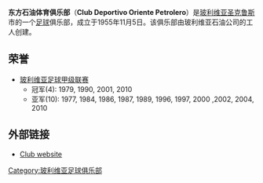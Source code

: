{{noteTA
|G1=Football
|T=zh-hans:东方石油队; zh-hant:東方石油隊; zh-hk:東方石油體育會;
}}
{{Infobox football club
| clubname   = 东方石油<br>Oriente Petrolero
| image      = 
| fullname   = 东方石油体育俱乐部<br>Club Deportivo Oriente Petrolero
| nickname   = Verdolagas, refineros
| founded    = 1955年11月5日
| ground     = [[圣克鲁斯_(玻利维亚)|圣克鲁斯]]<br />[[Estadio_Tahuichi_Aguilera|Estadio Tahuichi Aguilera]]
| capacity   = 38,000
| chairman   = [[Miguel_Ángel_Antelo|Miguel Ángel Antelo]]
| manager    = [[Ariel_Cuffaro_Russo|Ariel Cuffaro Russo]]
| league     = [[玻利維亞足球甲級聯賽|玻利維亞足球甲級聯賽]]
| season     = 2019
| position   = 秋季，第 6 位
| pattern_la1=|pattern_b1=_whitecross|pattern_ra1=|pattern_sh1=_sides_on_white
| leftarm1=2E8B57|body1=2E8B57|rightarm1=2E8B57|shorts1=2E8B57|socks1=2E8B57
| pattern_la2=|pattern_b2=_centercross|pattern_ra2=|pattern_sh2=
| leftarm2=FFFFFF|body2=2E8B57|rightarm2=FFFFFF|shorts2=2E8B57|socks2=FFFFFF
}}
'''东方石油体育俱乐部'''（'''Club Deportivo Oriente Petrolero'''）是[[玻利维亚|玻利维亚]][[圣克鲁斯_(玻利维亚)|圣克鲁斯]]市的一个[[足球|足球]]俱乐部，成立于1955年11月5日。该俱乐部由玻利维亚石油公司的工人创建。

== 荣誉 ==
* [[玻利维亚足球甲级联赛|玻利维亚足球甲级联赛]]
**冠军(4): 1979, 1990, 2001, 2010
**亚军(10): 1977, 1984, 1986, 1987, 1989, 1996, 1997, 2000 ,2002, 2004, 2010

== 外部链接 ==
*{{es icon}} [https://web.archive.org/web/20110402110642/http://www.orientepetrolero.org/ Club website]

[[Category:玻利维亚足球俱乐部|Category:玻利维亚足球俱乐部]]